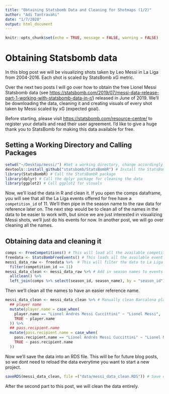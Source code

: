 ```yaml
---
title: "Obtaining Statsbomb Data and Cleaning for Shotmaps (1/2)"
author: "Adi Tantravahi"
date: "1/7/2020"
output: html_document
---
```


```r
knitr::opts_chunk$set(echo = TRUE, message = FALSE, warning = FALSE)
```

# Obtaining Statsbomb data

In this blog post we will be visualizing shots taken by Leo Messi in La Liga from 2004-2016. Each shot is scaled by StatsBomb xG metric. 

Over the next two posts I will go over how to obtain the free Lionel Messi Statsbomb data (see <https://statsbomb.com/2019/07/messi-data-release-part-1-working-with-statsbomb-data-in-r/>) released in June of 2019. We'll be downloading the data, cleaning it and creating visuals of every shot taken by Messi scaled by xG (expected goal).

Before starting, please visit <https://statsbomb.com/resource-centre/> to register your details and read their user agreement. I'd like to give a huge thank you to StatsBomb for making this data available for free. 

## Setting a Working Directory and Calling Packages
```r
setwd("~/Desktop/messi/") #Set a working directory, change accordingly
devtools::install_github("statsbomb/StatsBombR") # Install the StatsBombR package, make sure you have devtools installed
library(StatsBombR) # Call the StatsBombR package
library(dplyr) # Call the dplyr package for cleaning the data
library(ggplot2) # Call ggplot2 for visuals
```

Now, we'll load the data in R and clean it. If you open the comps dataframe, you will see that all the La Liga events offered for free have a `competition_id` of 11. We'll then pipe in the season name to the raw data for reference later on. The next step would be to clean all of the names in the data to be easier to work with, but since we are just interested in visualizing Messi shots, we'll just do his events for now. In another post, we will go over cleaning all the names.

## Obtaining data and cleaning it
```r
comps <- FreeCompetitions() # This will load all the available competition data
freedata <- StatsBombFreeEvents() # This loads all the available event data 
messi_data_raw <- freedata %>%  # This will filter the data to La Liga events from 2004-2016
  filter(competition_id == 11)
messi_data_clean <- messi_data_raw %>% # Add in season names to events
  allclean() %>%  
  left_join(comps %>% select(season_id, season_name), by = "season_id")
```

Then we'll clean all the names to have an easier reference name.
```r
messi_data_clean <- messi_data_clean %>% # Manually clean Barcalona player names
  ## player name
  mutate(player.name = case_when(
    player.name == "Lionel Andrés Messi Cuccittini" ~ "Lionel Messi",
    TRUE ~ player.name
  )) %>% 
  ## pass.recipient.name
  mutate(pass.recipient.name = case_when(
    pass.recipient.name == "Lionel Andrés Messi Cuccittini" ~ "Lionel Messi",
    TRUE ~ pass.recipient.name
  ))
```

Now we'll save the data into an RDS file. This will be for future blog posts, so we dont need to reload the data everytime you want to start a new project.
```r
saveRDS(messi_data_clean, file =("data/messi_data_clean.RDS")) # Save data as an RDS file in WD
```


After the second part to this post, we will clean the data entirely.